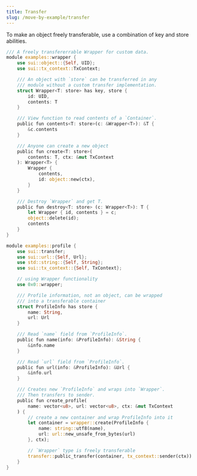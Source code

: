 ```yaml
---
title: Transfer
slug: /move-by-example/transfer
---
```


To make an object freely transferable, use a combination of key and store abilities.

```rust
/// A freely transfererrable Wrapper for custom data.
module examples::wrapper {
    use sui::object::{Self, UID};
    use sui::tx_context::TxContext;

    /// An object with `store` can be transferred in any
    /// module without a custom transfer implementation.
    struct Wrapper<T: store> has key, store {
        id: UID,
        contents: T
    }

    /// View function to read contents of a `Container`.
    public fun contents<T: store>(c: &Wrapper<T>): &T {
        &c.contents
    }

    /// Anyone can create a new object
    public fun create<T: store>(
        contents: T, ctx: &mut TxContext
    ): Wrapper<T> {
        Wrapper {
            contents,
            id: object::new(ctx),
        }
    }

    /// Destroy `Wrapper` and get T.
    public fun destroy<T: store> (c: Wrapper<T>): T {
        let Wrapper { id, contents } = c;
        object::delete(id);
        contents
    }
}

module examples::profile {
    use sui::transfer;
    use sui::url::{Self, Url};
    use std::string::{Self, String};
    use sui::tx_context::{Self, TxContext};

    // using Wrapper functionality
    use 0x0::wrapper;

    /// Profile information, not an object, can be wrapped
    /// into a transferable container
    struct ProfileInfo has store {
        name: String,
        url: Url
    }

    /// Read `name` field from `ProfileInfo`.
    public fun name(info: &ProfileInfo): &String {
        &info.name
    }

    /// Read `url` field from `ProfileInfo`.
    public fun url(info: &ProfileInfo): &Url {
        &info.url
    }

    /// Creates new `ProfileInfo` and wraps into `Wrapper`.
    /// Then transfers to sender.
    public fun create_profile(
        name: vector<u8>, url: vector<u8>, ctx: &mut TxContext
    ) {
        // create a new container and wrap ProfileInfo into it
        let container = wrapper::create(ProfileInfo {
            name: string::utf8(name),
            url: url::new_unsafe_from_bytes(url)
        }, ctx);

        // `Wrapper` type is freely transferable
        transfer::public_transfer(container, tx_context::sender(ctx))
    }
}
```
